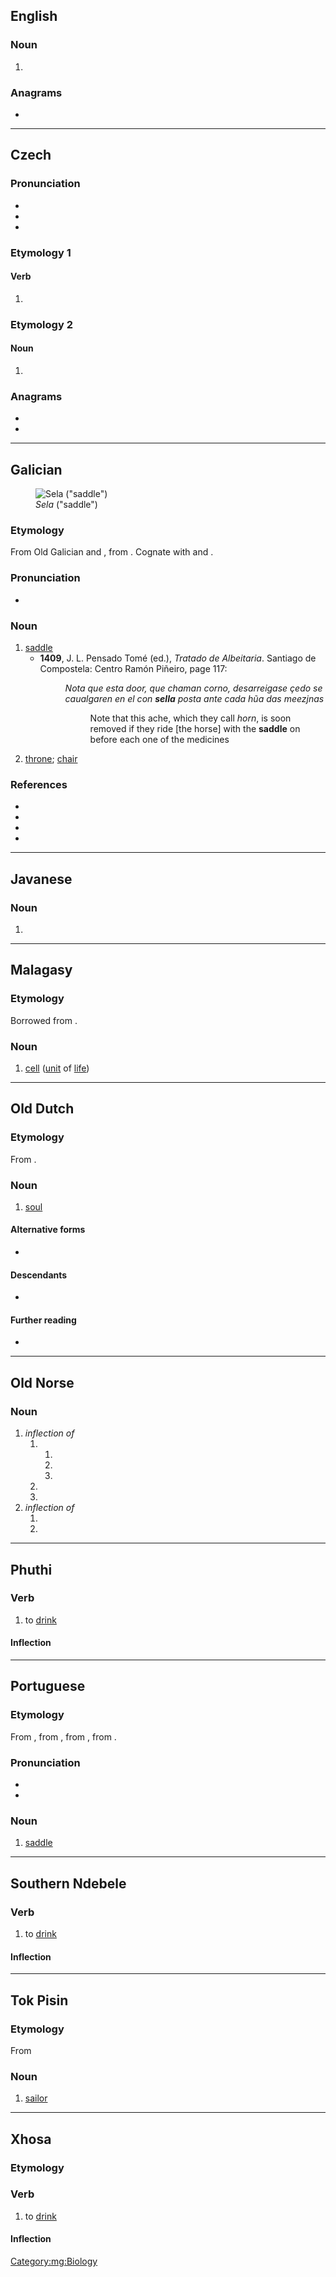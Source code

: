 {{also|Sela|sèlā|села}}
==English==

===Noun===
{{head|en|noun form}}

# {{plural of|en|selo|nocat=1}}

===Anagrams===
* {{anagrams|en|a=aels|ASLE|Ales|ELAS|Elsa|LAEs|LEAs|SEAL|Sale|Salé|Seal|aels|ales|lase|leas|sale|seal}}

----

==Czech==

===Pronunciation===
* {{cs-IPA}}
* {{rhymes|cs|ɛla}}
* {{hyphenation|cs|se|la}}

===Etymology 1===

====Verb====
{{head|cs|past participle form}}

# {{inflection of|cs|sít||f|s|past|part|;|n|p|past|part}}

===Etymology 2===

====Noun====
{{head|cs|noun form}}

# {{inflection of|cs|selo||gen|s|;|nom//acc//voc|p}}

===Anagrams===
* {{l|cs|Elsa}}
* {{l|cs|lesa}}

----

==Galician==
[[File:English saddle.jpg|thumb|''Sela'' ("saddle")]]

===Etymology===
From Old Galician and {{inh|gl|roa-opt|sela}}, from {{inh|gl|la|sella}}. Cognate with {{cog|pt|sela}} and {{cog|es|silla}}.

===Pronunciation===
* {{IPA|gl|[ˈsɛlɐ]}}

===Noun===
{{gl-noun|f}}

# [[saddle]]
#* '''1409''', J. L. Pensado Tomé (ed.), ''Tratado de Albeitaria''. Santiago de Compostela: Centro Ramón Piñeiro, page 117:
#*: ''Nota que esta door, que chaman corno, desarreigase çedo se caualgaren en el con '''sella''' posta ante cada hũa das meezjnas''
#*:: Note that this ache, which they call ''horn'', is soon removed if they ride [the horse] with the '''saddle''' on before each one of the medicines
# {{lb|gl|archaic}} [[throne]]; [[chair]]

===References===
* {{R:DDGM}}
* {{R:gl:CX|sela}}
* {{R:DDLG}}
* {{R:TILG}}

----

==Javanese==

===Noun===
{{jv-noun}}

# {{dated spelling of|jv|séla}}

----

==Malagasy==

===Etymology===
Borrowed from {{bor|mg|en|cell}}.

===Noun===
{{head|mg|nouns}}

# [[cell]] ([[unit]] of [[life]])

[[Category:mg:Biology]]

----

==Old Dutch==

===Etymology===
From {{inh|odt|gem-pro|*saiwalō}}.

===Noun===
{{odt-noun|head=sēla|f}}

# [[soul]]
#: {{quote|odt|Irlosin sol an frithe '''sela''' mina fan then thia ginacont mi, wanda under managon he was mit mi.|He shall deliver in peace my '''soul''' from those who attack me, for amongst many he was with me.}}

====Alternative forms====
* {{l|odt|siela}}

====Descendants====
* {{desctree|dum|siele}}

====Further reading====
* {{R:ONW|3958|siela}}

----

==Old Norse==

===Noun===
{{head|non|noun form}}

# ''inflection of'' {{m|non|seli|g=m||harness}}
## {{inflection of|non|seli||obl|s|indef}}
### {{inflection of|non|seli||acc|s|indef}}
### {{inflection of|non|seli||dat|s|indef}}
### {{inflection of|non|seli||gen|s|indef}}
## {{inflection of|non|seli||acc|p|indef}}
## {{inflection of|non|seli||gen|p|indef}}
# ''inflection of'' {{m|non|selr|g=m||seal}}
## {{inflection of|non|selr||acc|p|indef}}
## {{inflection of|non|selr||gen|p|indef}}

----

==Phuthi==

===Verb===
{{bnt-phu-verb|séla}}

# to [[drink]]

====Inflection====
{{rfinfl|bnt-phu|verb}}

----

==Portuguese==

===Etymology===
From {{inh|pt|roa-opt|sela}}, from {{inh|pt|la|sella}}, from {{inh|pt|itc-pro|*sedlā}}, from {{der|pt|ine-pro|*sed-}}.

===Pronunciation===
{{pt-IPA|séla}}
* {{homophones|pt|cela}}
* {{hyphenation|pt|se|la}}

===Noun===
{{pt-noun|f}}

# [[saddle]]

----

==Southern Ndebele==

===Verb===
{{nr-verb|séla}}

# to [[drink]]

====Inflection====
{{rfinfl|nr|verb}}

----

==Tok Pisin==

===Etymology===
From {{der|tpi|en|sailor}}

===Noun===
{{head|tpi|noun}}

# [[sailor]]

----

==Xhosa==

===Etymology===
{{rfe|xh}}

===Verb===
{{xh-verb|séla}}

# {{lb|xh|transitive}} to [[drink]]

====Inflection====
{{rfinfl|xh|verb}}